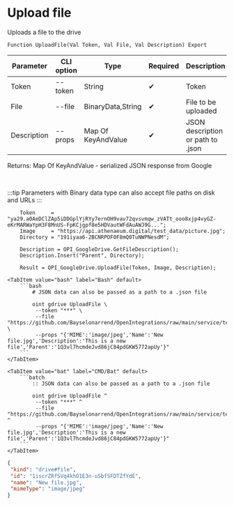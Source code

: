 ﻿---
sidebar_position: 4
---


# Upload file
 Uploads a file to the drive



`Function UploadFile(Val Token, Val File, Val Description) Export`

  | Parameter | CLI option | Type | Required | Description |
  |-|-|-|-|-|
  | Token | --token | String | &#x2714; | Token |
  | File | --file | BinaryData,String | &#x2714; | File to be uploaded |
  | Description | --props | Map Of KeyAndValue | &#x2714; | JSON description or path to .json |

  
  Returns:  Map Of KeyAndValue - serialized JSON response from Google

<br/>

:::tip
Parameters with Binary data type can also accept file paths on disk and URLs
:::
<br/>


```bsl title="1C:Enterprise/OneScript code example"
    Token     = "ya29.a0AeDClZAp5iDDGplYjRYy7ernOH9vav72qvsvmqw_zVATt_ooo8xjp4vyGZ-eKrMARWaYpH3F8MnUS-FpKCjgpf8e5HDVautWFdAuAWJ9G...";
    Image     = "https://api.athenaeum.digital/test_data/picture.jpg";
    Directory = "191iyaa6-2BCNRPOF0F8mQ0TuNWPNesdM";

    Description = OPI_GoogleDrive.GetFileDescription();
    Description.Insert("Parent", Directory);

    Result = OPI_GoogleDrive.UploadFile(Token, Image, Description);
```
 

 <Tabs>
  
    <TabItem value="bash" label="Bash" default>
        ```bash
            # JSON data can also be passed as a path to a .json file
            
            oint gdrive UploadFile \
             --token "***" \
             --file "https://github.com/Bayselonarrend/OpenIntegrations/raw/main/service/test_data/picture.jpg" \
             --props "{'MIME':'image/jpeg','Name':'New file.jpg','Description':'This is a new file','Parent':'1Q3vl7hcmdeJvd86jC84pdGKW5772apUy'}"
        ```
    </TabItem>
  
    <TabItem value="bat" label="CMD/Bat" default>
        ```batch
            :: JSON data can also be passed as a path to a .json file
            
            oint gdrive UploadFile ^
             --token "***" ^
             --file "https://github.com/Bayselonarrend/OpenIntegrations/raw/main/service/test_data/picture.jpg" ^
             --props "{'MIME':'image/jpeg','Name':'New file.jpg','Description':'This is a new file','Parent':'1Q3vl7hcmdeJvd86jC84pdGKW5772apUy'}"
        ```
    </TabItem>
</Tabs>


```json title="Result"
{
 "kind": "drive#file",
 "id": "1iscrZRfSVq4khO1E3n-uSbfSFDTZfYdE",
 "name": "New file.jpg",
 "mimeType": "image/jpeg"
}
```
